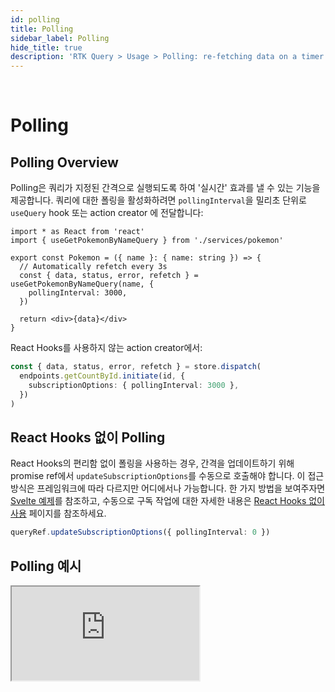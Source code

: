 ```yaml
---
id: polling
title: Polling
sidebar_label: Polling
hide_title: true
description: 'RTK Query > Usage > Polling: re-fetching data on a timer'
---
```


&nbsp;

# Polling

## Polling Overview

Polling은 쿼리가 지정된 간격으로 실행되도록 하여 '실시간' 효과를 낼 수 있는 기능을 제공합니다. 쿼리에 대한 폴링을 활성화하려면 `pollingInterval`을 밀리초 단위로 `useQuery` hook 또는 action creator 에 전달합니다:

```tsx title="src/Pokemon.tsx" no-transpile
import * as React from 'react'
import { useGetPokemonByNameQuery } from './services/pokemon'

export const Pokemon = ({ name }: { name: string }) => {
  // Automatically refetch every 3s
  const { data, status, error, refetch } = useGetPokemonByNameQuery(name, {
    pollingInterval: 3000,
  })

  return <div>{data}</div>
}
```

React Hooks를 사용하지 않는 action creator에서:

```ts no-transpile
const { data, status, error, refetch } = store.dispatch(
  endpoints.getCountById.initiate(id, {
    subscriptionOptions: { pollingInterval: 3000 },
  })
)
```

## React Hooks 없이 Polling

React Hooks의 편리함 없이 폴링을 사용하는 경우, 간격을 업데이트하기 위해 promise ref에서 `updateSubscriptionOptions`를 수동으로 호출해야 합니다. 이 접근 방식은 프레임워크에 따라 다르지만 어디에서나 가능합니다. 한 가지 방법을 보여주자면 [Svelte 예제](./examples#svelte)를 참조하고, 수동으로 구독 작업에 대한 자세한 내용은 [React Hooks 없이 사용](./usage-without-react-hooks.mdx) 페이지를 참조하세요.

```ts no-transpile
queryRef.updateSubscriptionOptions({ pollingInterval: 0 })
```

## Polling 예시

<iframe
  src="https://codesandbox.io/embed/github/reduxjs/redux-toolkit/tree/master/examples/query/react/polling?fontsize=12&runonclick=1&hidenavigation=1&theme=dark"
  style={{
    width: '100%',
    height: '600px',
    border: 0,
    borderRadius: '4px',
    overflow: 'hidden',
  }}
  title="rtk-query-react-hooks-example"
  allow="geolocation; microphone; camera; midi; vr; accelerometer; gyroscope; payment; ambient-light-sensor; encrypted-media; usb"
  sandbox="allow-modals allow-forms allow-popups allow-scripts allow-same-origin"
></iframe>
